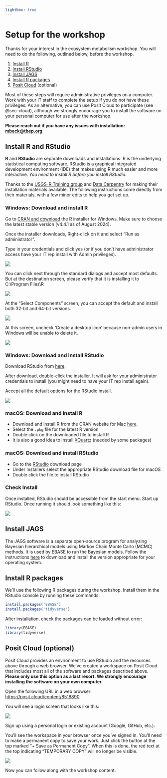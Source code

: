 ```yaml
---
lightbox: true
---
```


# Setup for the workshop {#setup}

Thanks for your interest in the ecosystem metabolism workshop. You will need to do the following, outlined below, before the workshop. 

1. [Install R](#sec-instr)
1. [Install RStudio](#sec-instrstudio)
1. [Install JAGS](#sec-instjags)
1. [Install R packages](#sec-instpackages)
1. [Posit Cloud](#sec-cloud) (optional)

Most of these steps will require administrative privileges on a computer.  Work with your IT staff to complete the setup if you do not have these privileges.  As an alternative, you can use Posit Cloud to participate (see @sec-cloud), although we strongly encourage you to install the software on your personal computer for use after the workshop.

__Please reach out if you have any issues with installation: [mbeck@tbep.org](mailto:mbeck@tbep.org)__

## Install R and RStudio 

**R** and **RStudio** are separate downloads and installations. R is the underlying statistical computing software. RStudio is a graphical integrated development environment (IDE) that makes using R much easier and more interactive. *You need to install R before you install RStudio*.

Thanks to the [USGS-R Training group](https://owi.usgs.gov/R/training.html){target="_blank"} and [Data Carpentry](https://datacarpentry.org/R-ecology-lesson/index.html){target="_blank"} for making their installation materials available. The following instructions come directly from their materials, with a few minor edits to help you get set up.

### Windows: Download and install R {#sec-instr}

Go to [CRAN and download](https://cran.rstudio.com/bin/windows/base/){target="_blank"} the R installer for Windows. Make sure to choose the latest stable version (v4.4.1 as of August 2024).

Once the installer downloads, Right-click on it and select "Run as administrator".

Type in your credentials and click yes (or if you don't have administrator access have your IT rep install with Admin privileges).

![](figs/install_open_as_admin.png)

You can click next through the standard dialogs and accept most defaults. But at the destination screen, please verify that it is installing it to C:\\Program Files\\R

![](figs/install_destination.png)

At the "Select Components" screen, you can accept the default and install both 32-bit and 64-bit versions.

![](figs/install_arch_window.png)

At this screen, uncheck 'Create a desktop icon' because non-admin users in Windows will be unable to delete it.

![](figs/install_tasks.png)

### Windows: Download and install RStudio {#sec-instrstudio}

Download RStudio from [here](https://www.rstudio.com/products/rstudio/download/#download){target="_blank"}.

After download, double-click the installer. It will ask for your administrator credentials to install (you might need to have your IT rep install again).

Accept all the default options for the RStudio install.

![](figs/install_rstudio.png)

### macOS: Download and install R

-   Download and install R from the CRAN website for Mac [here](https://cran.r-project.org/bin/macosx/){target="_blank"}.
-   Select the `.pkg` file for the latest R version
-   Double click on the downloaded file to install R
-   It is also a good idea to install [XQuartz](https://www.xquartz.org/){target="_blank"} (needed by some packages)

### macOS: Download and install RStudio

-   Go to the [RStudio](https://www.rstudio.com/products/rstudio/download/#download){target="_blank"} download page
-   Under Installers select the appropriate RStudio download file for macOS
-   Double click the file to install RStudio

### Check Install

Once installed, RStudio should be accessible from the start menu. Start up RStudio. Once running it should look something like this:

![](figs/rstudio.png)

## Install JAGS {#sec-instjags}

The JAGS software is a separate open-source program for analyzing Bayesian hierarchical models using Markov Chain Monte Carlo (MCMC) methods.  It is used by EBASE to run the Bayesian models. Follow the instructions [here](https://mcmc-jags.sourceforge.io/) to download and install the version appropriate for your operating system.

## Install R packages {#sec-instpackages}

We'll use the following R packages during the workshop.  Install them in the RStudio console by running these commands:

```r
install.packages('EBASE')
install.packages('tidyverse')
```

After installation, check the packages can be loaded without error:

```r
library(EBASE)
library(tidyverse)
```

## Posit Cloud (optional) {#sec-cloud}

Posit Cloud provides an environment to use RStudio and the resources above through a web browser.  We've created a workspace on Posit Cloud that includes most all of the software and packages described above. __Please only use this option as a last resort.  We strongly encourage installing the software on your own computer.__  

Open the following URL in a web browser: [https://posit.cloud/content/8518890](https://posit.cloud/content/8518890){target="_blank"}

You will see a login screen that looks like this: 

![](figs/positsignup.png)

Sign up using a personal login or existing account (Google, GitHub, etc.).

You'll see the workspace in your browser once you've signed in.  You'll need to make a permanent copy to save your work.  Just click the button at the top marked "+ Save as Permanent Copy".  When this is done, the red text at the top indicating "TEMPORARY COPY" will no longer be visible.    

![](figs/positworkspace.PNG)

Now you can follow along with the workshop content.
